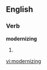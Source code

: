 
==English==

===Verb===
'''modernizing'''

# {{present participle of|[[modernize]]}}

[[vi:modernizing]]